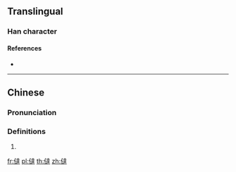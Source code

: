 {{character info/new}}
{{also|達|𠉂}}
==Translingual==

===Han character===
{{Han char|rn=9|rad=人|as=13|sn=15|four=|canj=OYGQ|ids=⿰亻達}}

====References====
* {{Han ref|kx=0119.010|hdz=10217.020|uh=3493|ud=13459}}

----

==Chinese==
{{zh-forms|s=𠉂}}

===Pronunciation===
{{zh-pron
|m=tà
|c=taat3
|h=
|md=
|mn=
|w=
|mc=y
|oc=
|cat=
}}

===Definitions===
{{zh-hanzi}}

# {{zh-only used in|佻㒓}}

[[fr:㒓]]
[[pl:㒓]]
[[th:㒓]]
[[zh:㒓]]